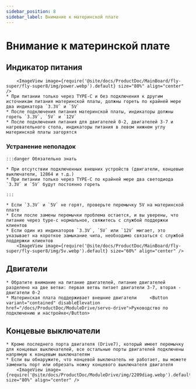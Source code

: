 ```yaml
---
sidebar_position: 8
sidebar_label: Внимание к материнской плате
---
```








# Внимание к материнской плате

## Индикатор питания

        <ImageView image={require('@site/docs/ProductDoc/MainBoard/fly-super/fly-super8/img/power.webp').default} size="80%" align="center" />
    * При питании только через TYPE-C и без подключения к другим источникам питания материнской платы, должны гореть по крайней мере два индикатора `3.3V` и `5V`
    * После подключения питания материнской платы, индикаторы должны гореть `3.3V`, `5V` и `12V`
    * После подключения питания для двигателей 0-2, двигателей 3-7 и нагревательного стола, индикаторы питания в левом нижнем углу материнской платы загорятся

### Устранение неполадок


    :::danger Обязательно знать

    * При отсутствии подключенных внешних устройств (двигатели, концевые выключатели, 12864 и т.д.)
    * При питании только через TYPE-C по крайней мере два светодиода `3.3V` и `5V` будут постоянно гореть

    :::

    * Если `3.3V` и `5V` не горят, проверьте перемычку 5V на материнской плате
    * Если после замены перемычки проблема остается, и вы уверены, что питание через type-c нормальное, свяжитесь с службой поддержки клиентов
    * Если один из индикаторов `3.3V`, `5V` или `12V` мигает, это указывает на короткое замыкание чипа, необходимо связаться с службой поддержки клиентов
        <ImageView image={require('@site/docs/ProductDoc/MainBoard/fly-super/fly-super8/img/5v.webp').default} size="60%" align="center" />

## Двигатели

    * Обратите внимание на питание двигателей, питание двигателей разделено на две ветви: первая ветвь питает двигатели 3-7, вторая - двигатели 0-2
    * Материнская плата поддерживает внешние двигатели     <Button variant="contained" disableElevation href="/docs/ProductDoc/ModuleDrive/servo-drive">Руководство по подключению и настройке</Button>

## Концевые выключатели

    * Кроме последнего порта двигателя (Drive7), который имеет перемычку для концевых выключателей, все остальные порты двигателей подключены напрямую к концевым выключателям
    * Если вы обнаружите, что концевой выключатель не работает, вы можете заменить порт или обрезать ножку концевого выключателя двигателя
        <ImageView image={require('@site/docs/ProductDoc/ModuleDrive/img/2209diag.webp').default} size="80%" align="center" />
